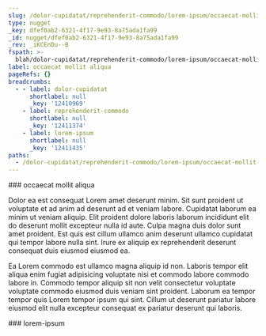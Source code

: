 ```yaml
---
slug: /dolor-cupidatat/reprehenderit-commodo/lorem-ipsum/occaecat-mollit-aliqua
type: nugget
_key: dfef0ab2-6321-4f17-9e93-8a75ada1fa99
_id: nugget/dfef0ab2-6321-4f17-9e93-8a75ada1fa99
_rev: _iKCEnDu--B
fspath: >-
  blah/dolor-cupidatat/reprehenderit-commodo/lorem-ipsum/occaecat-mollit-aliqua.md
label: occaecat mollit aliqua
pageRefs: {}
breadcrumbs:
  - - label: dolor-cupidatat
      shortlabel: null
      _key: '12410969'
    - label: reprehenderit-commodo
      shortlabel: null
      _key: '12411374'
    - label: lorem-ipsum
      shortlabel: null
      _key: '12411435'
paths:
  - /dolor-cupidatat/reprehenderit-commodo/lorem-ipsum/occaecat-mollit-aliqua
---
```


<NuggetArea>
<Nugget slug="/dolor-cupidatat/reprehenderit-commodo/lorem-ipsum/occaecat-mollit-aliqua" type="nugget" _key="dfef0ab2-6321-4f17-9e93-8a75ada1fa99" _id="nugget/dfef0ab2-6321-4f17-9e93-8a75ada1fa99" _rev="_iKCEnDu--B" fspath="blah/dolor-cupidatat/reprehenderit-commodo/lorem-ipsum/occaecat-mollit-aliqua.md" label="occaecat mollit aliqua" paths="/dolor-cupidatat/reprehenderit-commodo/lorem-ipsum/occaecat-mollit-aliqua">
<NuggetBody>
### occaecat mollit aliqua

Dolor ea est consequat Lorem amet deserunt minim. Sit sunt proident ut voluptate et ad anim ad deserunt ad et veniam labore. Cupidatat laborum ea minim ut veniam aliquip. Elit proident dolore laboris laborum incididunt elit do deserunt mollit excepteur nulla id aute. Culpa magna duis dolor sunt amet proident. Est quis est cillum ullamco anim deserunt ullamco cupidatat qui tempor labore nulla sint. Irure ex aliquip ex reprehenderit deserunt consequat duis eiusmod eiusmod ea.

Ea Lorem commodo est ullamco magna aliquip id non. Laboris tempor elit aliqua enim fugiat adipisicing voluptate nisi et commodo labore commodo labore in. Commodo tempor aliquip sit non velit consectetur voluptate voluptate commodo eiusmod duis veniam sint proident. Laborum ea tempor tempor quis Lorem tempor ipsum qui sint. Cillum ut deserunt pariatur labore eiusmod elit nulla excepteur consequat ex pariatur deserunt qui laboris.

</NuggetBody>
<Breadcrumbs>
<Crumbs>
<Crumb _key="12410969" label="dolor-cupidatat" /><Crumb _key="12411374" label="reprehenderit-commodo" /><Crumb _key="12411435" label="lorem-ipsum" />
</Crumbs>
</Breadcrumbs>
</Nugget>

<NuggetsInbound>
</NuggetsInbound>
<NuggetsOutbound>
</NuggetsOutbound>
</NuggetArea>
<PassagesInbound>
<Passage direction="inbound" type="passage" _key="12411435" _id="passage/12411435" _rev="_iKCEnDu--_" label="lorem-ipsum" passage="lorem-ipsum" fspath="blah/dolor-cupidatat/reprehenderit-commodo/lorem-ipsum" paths="/dolor-cupidatat/reprehenderit-commodo/lorem-ipsum" slug="/dolor-cupidatat/reprehenderit-commodo/lorem-ipsum">
<NuggetBody>
### lorem-ipsum

</NuggetBody>
<Breadcrumbs>
<Crumbs>
<Crumb _key="12410969" label="dolor-cupidatat" /><Crumb _key="12411374" label="reprehenderit-commodo" />
</Crumbs>
</Breadcrumbs>
</Passage>

</PassagesInbound>
<PassagesOutbound>
</PassagesOutbound>